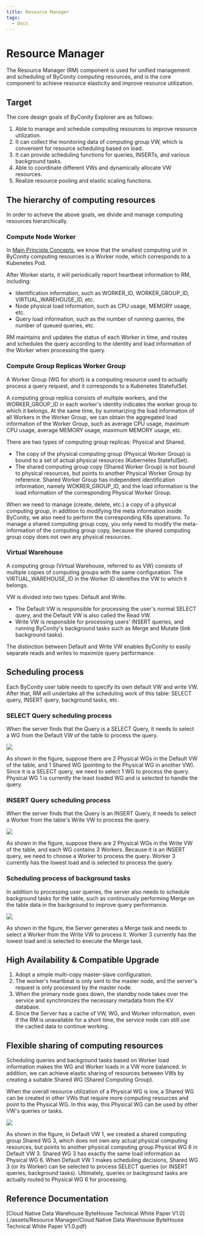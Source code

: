 ```yaml
---
title: Resource Manager
tags:
  - Docs
---
```


# Resource Manager

The Resource Manager (RM) component is used for unified management and scheduling of ByConity computing resources, and is the core component to achieve resource elasticity and improve resource utilization.

## Target

The core design goals of ByConity Explorer are as follows:

1. Able to manage and schedule computing resources to improve resource utilization.
2. It can collect the monitoring data of computing group VW, which is convenient for resource scheduling based on load.
3. It can provide scheduling functions for queries, INSERTs, and various background tasks.
4. Able to coordinate different VWs and dynamically allocate VW resources.
5. Realize resource pooling and elastic scaling functions.

## The hierarchy of computing resources

In order to achieve the above goals, we divide and manage computing resources hierarchically.

### Compute Node Worker

In [Main Principle Concepts](../introduction/main-principle-concepts), we know that the smallest computing unit in ByConity computing resources is a Worker node, which corresponds to a Kubenetes Pod.

After Worker starts, it will periodically report heartbeat information to RM, including:

- Identification information, such as WORKER_ID, WORKER_GROUP_ID, VIRTUAL_WAREHOUSE_ID, etc.
- Node physical load information, such as CPU usage, MEMORY usage, etc.
- Query load information, such as the number of running queries, the number of queued queries, etc.

RM maintains and updates the status of each Worker in time, and routes and schedules the query according to the identity and load information of the Worker when processing the query.

### Compute Group Replicas Worker Group

A Worker Group (WG for short) is a computing resource used to actually process a query request, and it corresponds to a Kubenetes StatefulSet.

A computing group replica consists of multiple workers, and the WORKER_GROUP_ID in each worker's identity indicates the worker group to which it belongs. At the same time, by summarizing the load information of all Workers in the Worker Group, we can obtain the aggregated load information of the Worker Group, such as average CPU usage, maximum CPU usage, average MEMORY usage, maximum MEMORY usage, etc.

There are two types of computing group replicas: Physical and Shared.

- The copy of the physical computing group (Physical Worker Group) is bound to a set of actual physical resources (Kubernetes StatefulSet).
- The shared computing group copy (Shared Worker Group) is not bound to physical resources, but points to another Physical Worker Group by reference. Shared Worker Group has independent identification information, namely WOKRER_GROUP_ID, and the load information is the load information of the corresponding Physical Worker Group.

When we need to manage (create, delete, etc.) a copy of a physical computing group, in addition to modifying the meta information inside ByConity, we also need to perform the corresponding K8s operations. To manage a shared computing group copy, you only need to modify the meta-information of the computing group copy, because the shared computing group copy does not own any physical resources.

### Virtual Warehouse

A computing group (Virtual Warehouse, referred to as VW) consists of multiple copies of computing groups with the same configuration. The VIRTUAL_WAREHOUSE_ID in the Worker ID identifies the VW to which it belongs.

VW is divided into two types: Default and Write.

- The Default VW is responsible for processing the user's normal SELECT query, and the Default VW is also called the Read VW.
- Write VW is responsible for processing users' INSERT queries, and running ByConity's background tasks such as Merge and Mutate (link background tasks).

The distinction between Default and Write VW enables ByConity to easily separate reads and writes to maximize query performance.

## Scheduling process

Each ByConity user table needs to specify its own default VW and write VW. After that, RM will undertake all the scheduling work of this table: SELECT query, INSERT query, background tasks, etc.

### SELECT Query scheduling process

When the server finds that the Query is a SELECT Query, it needs to select a WG from the Default VW of the table to process the query.

![](./assets/Explorer/boxcnbZbcFxobIoWtbHHOFEBuAd.png)

As shown in the figure, suppose there are 2 Physical WGs in the Default VW of the table, and 1 Shared WG (pointing to the Physical WG in another VW). Since it is a SELECT query, we need to select 1 WG to process the query. Physical WG 1 is currently the least loaded WG and is selected to handle the query.

### INSERT Query scheduling process

When the server finds that the Query is an INSERT Query, it needs to select a Worker from the table's Write VW to process the query.

![](./assets/explorer/boxcn1vUjQxIvpWIT2zplXffgyg.png)

As shown in the figure, suppose there are 2 Physical WGs in the Write VW of the table, and each WG contains 3 Workers. Because it is an INSERT query, we need to choose a Worker to process the query. Worker 3 currently has the lowest load and is selected to process the query.

### Scheduling process of background tasks

In addition to processing user queries, the server also needs to schedule background tasks for the table, such as continuously performing Merge on the table data in the background to improve query performance.

![](./assets/Explorer/boxcnHyC6wY1ypvpTr7TkWHtLng.png)

As shown in the figure, the Server generates a Merge task and needs to select a Worker from the Write VW to process it. Worker 3 currently has the lowest load and is selected to execute the Merge task.

## High Availability & Compatible Upgrade

1. Adopt a simple multi-copy master-slave configuration.
2. The worker's heartbeat is only sent to the master node, and the server's request is only processed by the master node.
3. When the primary node goes down, the standby node takes over the service and synchronizes the necessary metadata from the KV database.
4. Since the Server has a cache of VW, WG, and Worker information, even if the RM is unavailable for a short time, the service node can still use the cached data to continue working.

## Flexible sharing of computing resources

Scheduling queries and background tasks based on Worker load information makes the WG and Worker loads in a VW more balanced. In addition, we can achieve elastic sharing of resources between VWs by creating a suitable Shared WG (Shared Computing Group).

When the overall resource utilization of a Physical WG is low, a Shared WG can be created in other VWs that require more computing resources and point to the Physical WG. In this way, this Physical WG can be used by other VW's queries or tasks.

![](./assets/Explorer/boxcnwYSsOLigmR3d9nblBrpLFg.png)

As shown in the figure, in Default VW 1, we created a shared computing group Shared WG 3, which does not own any actual physical computing resources, but points to another physical computing group Physical WG 6 in Default VW 3. Shared WG 3 has exactly the same load information as Physical WG 6. When Default VW 1 makes scheduling decisions, Shared WG 3 (or its Worker) can be selected to process SELECT queries (or INSERT queries, background tasks). Ultimately, queries or background tasks are actually routed to Physical WG 6 for processing.

## Reference Documentation

[Cloud Native Data Warehouse ByteHouse Technical White Paper V1.0](./assets/Resource Manager/Cloud Native Data Warehouse ByteHouse Technical White Paper V1.0.pdf)
